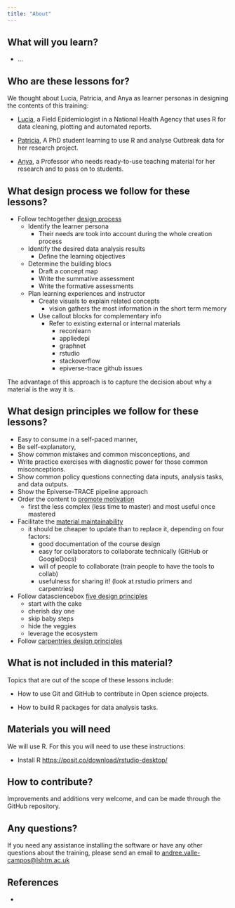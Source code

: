 ```yaml
---
title: "About"
---
```


## What will you learn?

- ...

## Who are these lessons for?

We thought about Lucia, Patricia, and Anya as learner personas in designing the contents of this training:

- [Lucia](https://epiverse-trace.github.io/personas/lucia-outbreaks.html), a Field Epidemiologist in a National Health Agency that uses R for data cleaning, plotting and automated reports.

- [Patricia](https://epiverse-trace.github.io/personas/patricia-discoverer.html), A PhD student learning to use R and analyse Outbreak data for her research project.

- [Anya](https://epiverse-trace.github.io/personas/anya-academica.html), a Professor who needs ready-to-use teaching material for her research and to pass on to students.

## What design process we follow for these lessons?

- Follow techtogether [design process](https://teachtogether.tech/en/index.html#s:process)
    - Identify the learner persona
        - Their needs are took into account during the whole creation process 
    - Identify the desired data analysis results
        - Define the learning objectives
    - Determine the building blocs
        - Draft a concept map
        - Write the summative assessment
        - Write the formative assessments
    - Plan learning experiences and instructor
        - Create visuals to explain related concepts
            - vision gathers the most information in the short term memory
        - Use callout blocks for complementary info
            - Refer to existing external or internal materials
                - reconlearn
                - appliedepi
                - graphnet
                - rstudio
                - stackoverflow
                - epiverse-trace github issues

The advantage of this approach is to capture the decision about why a material is the way it is.

## What design principles we follow for these lessons?

- Easy to consume in a self-paced manner, 
- Be self-explanatory, 
- Show common mistakes and common misconceptions, and 
- Write practice exercises with diagnostic power for those common misconceptions.
- Show common policy questions connecting data inputs, analysis tasks, and data outputs.
- Show the Epiverse-TRACE pipeline approach
- Order the content to [promote motivation](https://teachtogether.tech/en/index.html#s:motivation-authentic) 
    - first the less complex (less time to master) and most useful once mastered
- Facilitate the [material maintainability](https://teachtogether.tech/en/index.html#s:process-maintainability)
    - it should be cheaper to update than to replace it, depending on four factors:
        - good documentation of the course design
        - easy for collaborators to collaborate technically (GitHub or GoogleDocs)
        - will of people to collaborate (train people to have the tools to collab)
        - usefulness for sharing it! (look at rstudio primers and carpentries)
- Follow datasciencebox [five design principles](https://datasciencebox.org/01-design-principles.html)
    - start with the cake
    - cherish day one
    - skip baby steps
    - hide the veggies
    - leverage the ecosystem
- Follow [carpentries design principles](https://carpentries.org/blog/2020/08/lesson-template-design/#design-principles-for-the-next-iteration-of-the-carpentries-lesson-template)        

## What is not included in this material?

Topics that are out of the scope of these lessons include:

- How to use Git and GitHub to contribute in Open science projects.

- How to build R packages for data analysis tasks.

## Materials you will need

We will use R. For this you will need to use these instructions:

- Install R <https://posit.co/download/rstudio-desktop/>

## How to contribute?

Improvements and additions very welcome, and can be made through the GitHub repository.

## Any questions?

If you need any assistance installing the software or have any other questions about the training, please send an email to [andree.valle-campos\@lshtm.ac.uk](mailto:andree.valle-campos@lshtm.ac.uk){.email}

## References

- 
